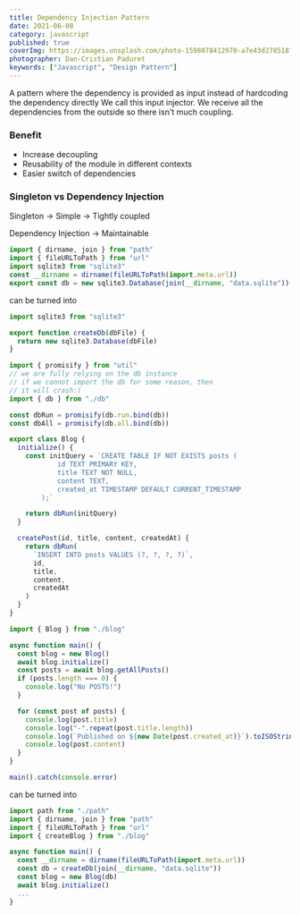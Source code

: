 ```yaml
---
title: Dependency Injection Pattern
date: 2021-06-08
category: javascript
published: true
coverImg: https://images.unsplash.com/photo-1598078412970-a7e43d278518?ixlib=rb-1.2.1&ixid=MnwxMjA3fDB8MHxwaG90by1wYWdlfHx8fGVufDB8fHx8&auto=format&fit=crop&w=1567&q=80
photographer: Dan-Cristian Paduret
keywords: ["Javascript", "Design Pattern"]
---
```


A pattern where the dependency is provided as input instead of hardcoding the dependency directly
We call this input injector. We receive all the dependencies from the outside so there isn't much coupling.

### Benefit

- Increase decoupling
- Reusability of the module in different contexts
- Easier switch of dependencies

### Singleton vs Dependency Injection

Singleton
-> Simple
-> Tightly coupled

Dependency Injection
-> Maintainable

```js
import { dirname, join } from "path"
import { fileURLToPath } from "url"
import sqlite3 from "sqlite3"
const __dirname = dirname(fileURLToPath(import.meta.url))
export const db = new sqlite3.Database(join(__dirname, "data.sqlite"))
```

can be turned into

```js
import sqlite3 from "sqlite3"

export function createDb(dbFile) {
  return new sqlite3.Database(dbFile)
}
```

```js
import { promisify } from "util"
// we are fully relying on the db instance
// if we cannot import the db for some reason, then
// it will crash:(
import { db } from "./db"

const dbRun = promisify(db.run.bind(db))
const dbAll = promisify(db.all.bind(db))

export class Blog {
  initialize() {
    const initQuery = `CREATE TABLE IF NOT EXISTS posts (
            id TEXT PRIMARY KEY,
            title TEXT NOT NULL,
            content TEXT,
            created_at TIMESTAMP DEFAULT CURRENT_TIMESTAMP
        );`

    return dbRun(initQuery)
  }

  createPost(id, title, content, createdAt) {
    return dbRun(
      `INSERT INTO posts VALUES (?, ?, ?, ?)`,
      id,
      title,
      content,
      createdAt
    )
  }
}
```

```js
import { Blog } from "./blog"

async function main() {
  const blog = new Blog()
  await blog.initialize()
  const posts = await blog.getAllPosts()
  if (posts.length === 0) {
    console.log("No POSTS!")
  }

  for (const post of posts) {
    console.log(post.title)
    console.log("-".repeat(post.title.length))
    console.log(`Published on ${new Date(post.created_at)}`).toISOString()
    console.log(post.content)
  }
}

main().catch(console.error)
```

can be turned into

```js
import path from "./path"
import { dirname, join } from "path"
import { fileURLToPath } from "url"
import { createBlog } from "./blog"

async function main() {
  const __dirname = dirname(fileURLToPath(import.meta.url))
  const db = createDb(join(__dirname, "data.sqlite"))
  const blog = new Blog(db)
  await blog.initialize()
  ...
}
```
